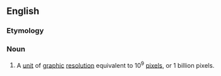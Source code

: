 ==English==

===Etymology===
{{prefix|en|giga|pixel}}

===Noun===
{{en-noun}}

# A [[unit]] of [[graphic]] [[resolution]] equivalent to 10<sup>9</sup> [[pixel]]s, or 1 billion pixels.
